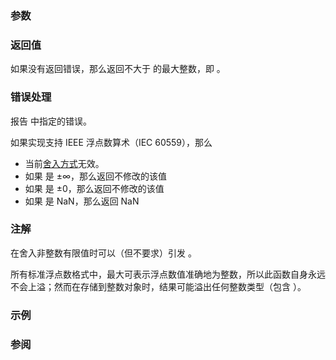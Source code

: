 {{cpp/title|floor|floorf|floorl}}
{{cpp/numeric/math/navbar}}
{{cpp/numeric/math/declarations
|family=floor
|param1=num
|constexpr_since=23
|desc=计算不大于 {{c|num}} 的最大整数。
}}

===参数===
{{par begin}}
{{par|num|浮点数或整数}}
{{par end}}

===返回值===
如果没有返回错误，那么返回不大于 {{c|num}} 的最大整数，即 {{math|⌊num⌋}}。

{{plot|left=返回值|bottom={{c|num}}|math-floor.svg}}

===错误处理===
报告 {{lc|math_errhandling}} 中指定的错误。

如果实现支持 IEEE 浮点数算术（IEC 60559），那么
* 当前[[cpp/numeric/fenv/FE_round|舍入方式]]无效。
* 如果 {{c|num}} 是 ±∞，那么返回不修改的该值
* 如果 {{c|num}} 是 ±0，那么返回不修改的该值
* 如果 {{c|num}} 是 NaN，那么返回 NaN

===注解===
在舍入非整数有限值时可以（但不要求）引发 {{lc|FE_INEXACT}}。

所有标准浮点数格式中，最大可表示浮点数值准确地为整数，所以此函数自身永远不会上溢；然而在存储到整数对象时，结果可能溢出任何整数类型（包含 {{lc|std::intmax_t}}）。

{{cpp/numeric/math/additional integer overload note|floor}}

===示例===
{{example
|code=
#include &lt;cmath&gt;
#include &lt;iostream&gt;

int main()
{
    std::cout &lt;&lt; std::fixed
              &lt;&lt; "floor(+2.7) = " &lt;&lt; std::floor(+2.7) &lt;&lt; '\n'
              &lt;&lt; "floor(-2.7) = " &lt;&lt; std::floor(-2.7) &lt;&lt; '\n'
              &lt;&lt; "floor(-0.0) = " &lt;&lt; std::floor(-0.0) &lt;&lt; '\n'
              &lt;&lt; "floor(-Inf) = " &lt;&lt; std::floor(-INFINITY) &lt;&lt; '\n';
}
|output=
floor(+2.7) = 2.000000
floor(-2.7) = -3.000000
floor(-0.0) = -0.000000
floor(-Inf) = -inf
}}

===参阅===
{{dsc begin}}
{{dsc inc|cpp/numeric/math/dsc ceil}}
{{dsc inc|cpp/numeric/math/dsc trunc}}
{{dsc inc|cpp/numeric/math/dsc round}}
{{dsc see c|c/numeric/math/floor}}
{{dsc end}}

{{langlinks|de|en|es|fr|it|ja|pl|pt|ru}}
